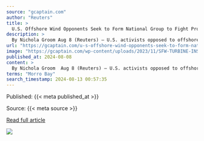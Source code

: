 ```yaml
---
source: "gcaptain.com"
author: "Reuters"
title: >
  U.S. Offshore Wind Opponents Seek to Form National Group to Fight Projects
description: >
  By Nichola Groom Aug 8 (Reuters) – U.S. activists opposed to offshore wind development areforming a national coalition aimed at fighting projects from California to New England, according to the effort’s founder and two other organizations....
url: "https://gcaptain.com/u-s-offshore-wind-opponents-seek-to-form-national-group-to-fight-projects/"
image: "https://gcaptain.com/wp-content/uploads/2023/11/SFW-TURBINE-INSTALLATION-3-scaled.jpeg"
published_at: 2024-08-08
content: >
  By Nichola Groom  Aug 8 (Reuters) – U.S. activists opposed to offshore wind development areforming a national coalition aimed at fighting projects from California to New England, according to the eff… [+1935 chars]
terms: "Morro Bay"
search_timestamp: 2024-08-13 00:57:35
---
```



Published: {{< meta published_at >}}


Source: {{< meta source >}}


[Read full article]({{< meta url >}}){target='_blank'}



![](`r rmarkdown::metadata$image[1]`)
